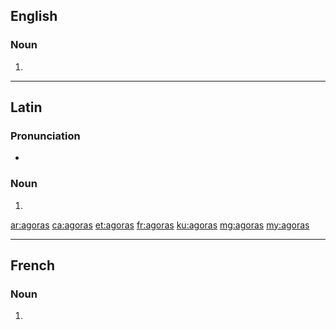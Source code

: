 ==English==

===Noun===
{{head|en|noun plural form}}

# {{plural of|agora|lang=en}}

----

==Latin==

===Pronunciation===
* {{la-IPA|agorās}}

===Noun===
{{la-noun-form|agorās|f}}

# {{inflection of|agora||acc|p|lang=la}}

[[ar:agoras]]
[[ca:agoras]]
[[et:agoras]]
[[fr:agoras]]
[[ku:agoras]]
[[mg:agoras]]
[[my:agoras]]

----
==French==

===Noun===
{{head|fr|noun plural form|g=f}}

# {{plural of|agora|lang=fr}}
{{rfc-auto}}